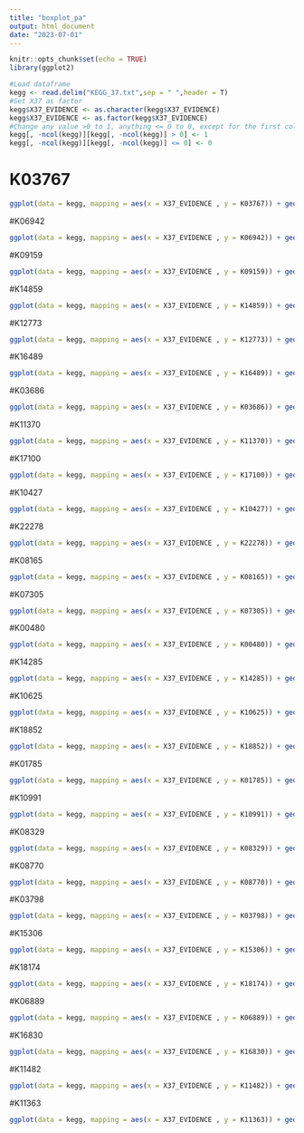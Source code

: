 ```yaml
---
title: "boxplot_pa"
output: html_document
date: "2023-07-01"
---
```


```r
knitr::opts_chunk$set(echo = TRUE)
library(ggplot2)
```

```r
#Load dataframe
kegg <- read.delim("KEGG_37.txt",sep = " ",header = T)
#Set X37 as factor
kegg$X37_EVIDENCE <- as.character(kegg$X37_EVIDENCE)
kegg$X37_EVIDENCE <- as.factor(kegg$X37_EVIDENCE)
#Change any value >0 to 1, anything <= 0 to 0, except for the first column
kegg[, -ncol(kegg)][kegg[, -ncol(kegg)] > 0] <- 1
kegg[, -ncol(kegg)][kegg[, -ncol(kegg)] <= 0] <- 0
```

# K03767
```r
ggplot(data = kegg, mapping = aes(x = X37_EVIDENCE , y = K03767)) + geom_boxplot()
```
#K06942
```r
ggplot(data = kegg, mapping = aes(x = X37_EVIDENCE , y = K06942)) + geom_boxplot()
```
#K09159
```r
ggplot(data = kegg, mapping = aes(x = X37_EVIDENCE , y = K09159)) + geom_boxplot()
```
#K14859
```r
ggplot(data = kegg, mapping = aes(x = X37_EVIDENCE , y = K14859)) + geom_boxplot()
```

#K12773
```r
ggplot(data = kegg, mapping = aes(x = X37_EVIDENCE , y = K12773)) + geom_boxplot()
```

#K16489
```r
ggplot(data = kegg, mapping = aes(x = X37_EVIDENCE , y = K16489)) + geom_boxplot()
```

#K03686
```r
ggplot(data = kegg, mapping = aes(x = X37_EVIDENCE , y = K03686)) + geom_boxplot()
```

#K11370
```r
ggplot(data = kegg, mapping = aes(x = X37_EVIDENCE , y = K11370)) + geom_boxplot()
```

#K17100
```r
ggplot(data = kegg, mapping = aes(x = X37_EVIDENCE , y = K17100)) + geom_boxplot()
```

#K10427
```r
ggplot(data = kegg, mapping = aes(x = X37_EVIDENCE , y = K10427)) + geom_boxplot()
```

#K22278
```r
ggplot(data = kegg, mapping = aes(x = X37_EVIDENCE , y = K22278)) + geom_boxplot()
```

#K08165
```r
ggplot(data = kegg, mapping = aes(x = X37_EVIDENCE , y = K08165)) + geom_boxplot()
```

#K07305
```r
ggplot(data = kegg, mapping = aes(x = X37_EVIDENCE , y = K07305)) + geom_boxplot()
```

#K00480
```r
ggplot(data = kegg, mapping = aes(x = X37_EVIDENCE , y = K00480)) + geom_boxplot()
```

#K14285
```r
ggplot(data = kegg, mapping = aes(x = X37_EVIDENCE , y = K14285)) + geom_boxplot()
```

#K10625
```r
ggplot(data = kegg, mapping = aes(x = X37_EVIDENCE , y = K10625)) + geom_boxplot()
```

#K18852
```r
ggplot(data = kegg, mapping = aes(x = X37_EVIDENCE , y = K18852)) + geom_boxplot()
```

#K01785
```r
ggplot(data = kegg, mapping = aes(x = X37_EVIDENCE , y = K01785)) + geom_boxplot()
```

#K10991
```r
ggplot(data = kegg, mapping = aes(x = X37_EVIDENCE , y = K10991)) + geom_boxplot()
```

#K08329
```r
ggplot(data = kegg, mapping = aes(x = X37_EVIDENCE , y = K08329)) + geom_boxplot()
```

#K08770
```r
ggplot(data = kegg, mapping = aes(x = X37_EVIDENCE , y = K08770)) + geom_boxplot()
```

#K03798
```r
ggplot(data = kegg, mapping = aes(x = X37_EVIDENCE , y = K03798)) + geom_boxplot()
```

#K15306
```r
ggplot(data = kegg, mapping = aes(x = X37_EVIDENCE , y = K15306)) + geom_boxplot()
```

#K18174
```r
ggplot(data = kegg, mapping = aes(x = X37_EVIDENCE , y = K18174)) + geom_boxplot()
```

#K06889
```r
ggplot(data = kegg, mapping = aes(x = X37_EVIDENCE , y = K06889)) + geom_boxplot()
```

#K16830
```r
ggplot(data = kegg, mapping = aes(x = X37_EVIDENCE , y = K16830)) + geom_boxplot()
```

#K11482
```r
ggplot(data = kegg, mapping = aes(x = X37_EVIDENCE , y = K11482)) + geom_boxplot()
```

#K11363
```r
ggplot(data = kegg, mapping = aes(x = X37_EVIDENCE , y = K11363)) + geom_boxplot()
```

